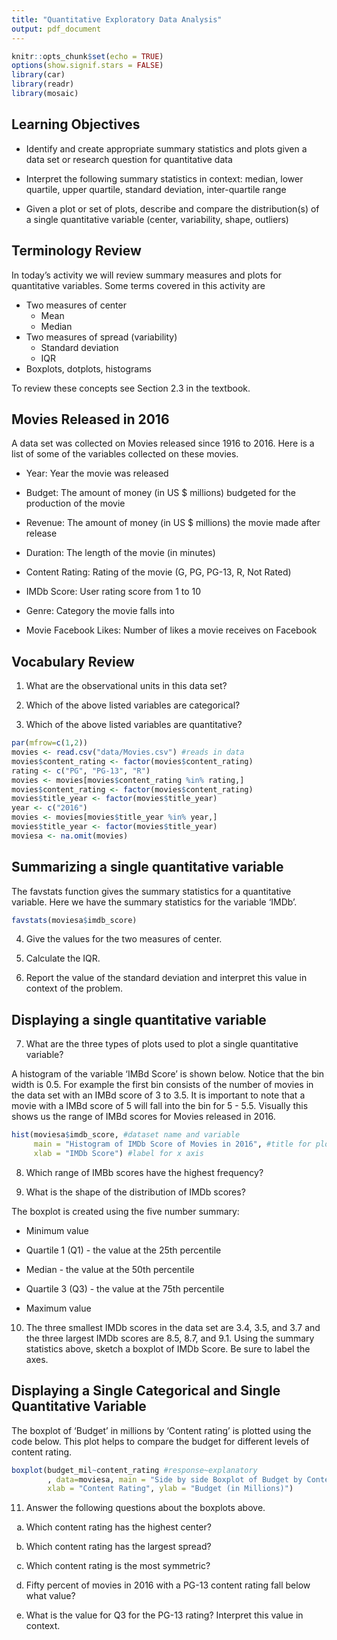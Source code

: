 ```yaml
---
title: "Quantitative Exploratory Data Analysis"
output: pdf_document
---
```


```r
knitr::opts_chunk$set(echo = TRUE)
options(show.signif.stars = FALSE)
library(car)
library(readr)
library(mosaic)
```

## Learning Objectives

* Identify and create appropriate summary statistics and plots
  given a data set or research question for quantitative data
  
* Interpret the following summary statistics in context:
  median, lower quartile, upper quartile,
  standard deviation, inter-quartile range
  
* Given a plot or set of plots, describe and compare the distribution(s)
  of a single quantitative variable
  (center, variability, shape, outliers)
  
## Terminology Review

In today's activity we will review summary measures and plots for quantitative variables.  Some terms covered in this activity are

* Two measures of center
    * Mean
    * Median
* Two measures of spread (variability)
    * Standard deviation
    * IQR
* Boxplots, dotplots, histograms

To review these concepts see Section 2.3 in the textbook.  

## Movies Released in 2016

A data set was collected on Movies released since 1916 to 2016.  Here is a list of some of the variables collected on these movies.

* Year: Year the movie was released

* Budget: The amount of money (in US $ millions) budgeted for the production of the movie

* Revenue: The amount of money (in US $ millions) the movie made after release

* Duration: The length of the movie (in minutes)

* Content Rating: Rating of the movie (G, PG, PG-13, R, Not Rated)

* IMDb Score: User rating score from 1 to 10

* Genre: Category the movie falls into

* Movie Facebook Likes: Number of likes a movie receives on Facebook

## Vocabulary Review

1. What are the observational units in this data set?

\vspace{0.5in}

2. Which of the above listed variables are categorical?

\vspace{1in}

3. Which of the above listed variables are quantitative?

\vspace{1in}

```r
par(mfrow=c(1,2))
movies <- read.csv("data/Movies.csv") #reads in data
movies$content_rating <- factor(movies$content_rating)
rating <- c("PG", "PG-13", "R")
movies <- movies[movies$content_rating %in% rating,]
movies$content_rating <- factor(movies$content_rating)
movies$title_year <- factor(movies$title_year)
year <- c("2016")
movies <- movies[movies$title_year %in% year,]
movies$title_year <- factor(movies$title_year)
moviesa <- na.omit(movies)
```

## Summarizing a single quantitative variable

The favstats function gives the summary statistics for a quantitative variable. Here we have the summary statistics for the variable 'IMDb'.

```r
favstats(moviesa$imdb_score)
```


4. Give the values for the two measures of center. 

\vspace{0.5in}

5. Calculate the IQR.

\vspace{0.5in}

6. Report the value of the standard deviation and interpret this value in context of the problem.
\vspace{1in}

## Displaying a single quantitative variable

7. What are the three types of plots used to plot a single quantitative variable?

\vspace{0.5in}

A histogram of the variable 'IMBd Score' is shown below.  Notice that the bin width is 0.5.  For example the first bin consists of the number of movies in the data set with an IMBd score of 3 to 3.5.  It is important to note that a movie with a IMBd score of 5 will fall into the bin for 5 - 5.5.  Visually this shows us the range of IMBd scores for Movies released in 2016.

```r
hist(moviesa$imdb_score, #dataset name and variable
     main = "Histogram of IMDb Score of Movies in 2016", #title for plot 
     xlab = "IMDb Score") #label for x axis
```


8. Which range of IMBb scores have the highest frequency?

\vspace{0.5in}

9. What is the shape of the distribution of IMDb scores?

\vspace{0.5in}

The boxplot is created using the five number summary:

* Minimum value

* Quartile 1 (Q1) - the value at the 25th percentile

* Median - the value at the 50th percentile

* Quartile 3 (Q3) - the value at the 75th percentile

* Maximum value 

10.  The three smallest IMDb scores in the data set are 3.4, 3.5, and 3.7 and the three largest IMDb scores are 8.5, 8.7, and 9.1.  Using the summary statistics above, sketch a boxplot of IMDb Score.  Be sure to label the axes.

\vspace{2in}

## Displaying a Single Categorical and Single Quantitative Variable

The boxplot of 'Budget' in millions by 'Content rating' is plotted using the code below.  This plot helps to compare the budget for different levels of content rating.

```r
boxplot(budget_mil~content_rating #response~explanatory 
        , data=moviesa, main = "Side by side Boxplot of Budget by Content Rating", 
        xlab = "Content Rating", ylab = "Budget (in Millions)")
```

11. Answer the following questions about the boxplots above.

   a. Which content rating has the highest center?
\vspace{0.5in}

   b. Which content rating has the largest spread?
\vspace{0.5in}

   c. Which content rating is the most symmetric?
\vspace{0.5in}
    
   d. Fifty percent of movies in 2016 with a PG-13 content rating fall below what value?
\vspace{0.5in}

   e.  What is the value for Q3 for the PG-13 rating?  Interpret this value in context.
\vspace{1in}


